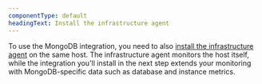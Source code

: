 ```yaml
---
componentType: default
headingText: Install the infrastructure agent
---
```


To use the MongoDB integration, you need to also [install the infrastructure agent](/docs/infrastructure/install-infrastructure-agent/get-started/install-infrastructure-agent-new-relic/) on the same host. The infrastructure agent monitors the host itself, while the integration you'll install in the next step extends your monitoring with MongoDB-specific data such as database and instance metrics.

